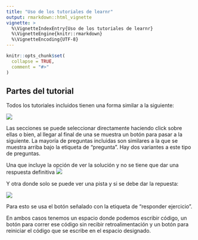 ```yaml
---
title: "Uso de los tutoriales de learnr"
output: rmarkdown::html_vignette
vignette: >
  %\VignetteIndexEntry{Uso de los tutoriales de learnr}
  %\VignetteEngine{knitr::rmarkdown}
  %\VignetteEncoding{UTF-8}
---
```


```r
knitr::opts_chunk$set(
  collapse = TRUE,
  comment = "#>"
)
```

## Partes del tutorial 

Todos los tutoriales incluidos tienen una forma similar a la siguiente:

![](../img/forma_general.png)

Las secciones se puede seleccionar directamente haciendo click sobre ellas o bien, al llegar al final de una se muestra un botón para pasar a la siguiente. La mayoría de preguntas incluidas son similares a la que se muestra arriba bajo la etiqueta de "pregunta". Hay dos variantes a este tipo de preguntas.

Una que incluye la opción de ver la solución y no se tiene que dar una respuesta definitiva
![](../img/partes1.png)

Y otra donde solo se puede ver una pista y si se debe dar la repuesta:

![](../img/partes2.png) 

Para esto se usa el botón señalado con la etiqueta de "responder ejercicio".

En ambos casos tenemos un espacio donde podemos escribir código, un botón para correr ese código sin recibir retroalimentación y un botón para reiniciar el código que se escribe en el espacio designado.

